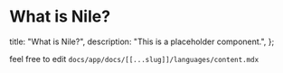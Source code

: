 # What is Nile?

  title: "What is Nile?",
  description: "This is a placeholder component.",
};

feel free to edit `docs/app/docs/[[...slug]]/languages/content.mdx`
